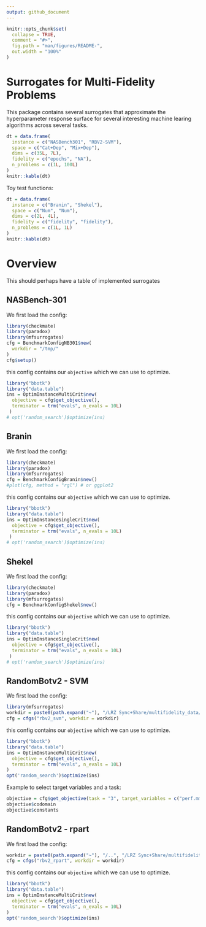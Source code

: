```yaml
---
output: github_document
---
```


<!-- README.md is generated from README.Rmd. Please edit that file -->

```r
knitr::opts_chunk$set(
  collapse = TRUE,
  comment = "#>",
  fig.path = "man/figures/README-",
  out.width = "100%"
)
```


# Surrogates for Multi-Fidelity Problems

This package contains several surrogates that approximate the hyperparameter response surface for
several interesting machine learing algorithms across several tasks.

```r
dt = data.frame(
  instance = c("NASBench301", "RBV2-SVM"),
  space = c("Cat+Dep", "Mix+Dep"),
  dims = c(35L, 7L),
  fidelity = c("epochs", "NA"),
  n_problems = c(1L, 100L)
)
knitr::kable(dt)
```

Toy test functions:

```r
dt = data.frame(
  instance = c("Branin", "Shekel"),
  space = c("Num", "Num"),
  dims = c(2L, 4L),
  fidelity = c("fidelity", "fidelity"),
  n_problems = c(1L, 1L)
)
knitr::kable(dt)
```


# Overview

This should perhaps have a table of implemented surrogates

## NASBench-301

We first load the config:

```r
library(checkmate)
library(paradox)
library(mfsurrogates)
cfg = BenchmarkConfigNB301$new(
  workdir = "/tmp/"
)
cfg$setup()
```

this config contains our `objective` which we can use to optimize.

```r
library("bbotk")
library("data.table")
ins = OptimInstanceMultiCrit$new(
  objective = cfg$get_objective(),
  terminator = trm("evals", n_evals = 10L)
 )
# opt('random_search')$optimize(ins)
```

## Branin

We first load the config:

```r
library(checkmate)
library(paradox)
library(mfsurrogates)
cfg = BenchmarkConfigBranin$new()
#plot(cfg, method = "rgl") # or ggplot2
```

this config contains our `objective` which we can use to optimize.

```r
library("bbotk")
library("data.table")
ins = OptimInstanceSingleCrit$new(
  objective = cfg$get_objective(),
  terminator = trm("evals", n_evals = 10L)
 )
# opt('random_search')$optimize(ins)
```

## Shekel

We first load the config:

```r
library(checkmate)
library(paradox)
library(mfsurrogates)
cfg = BenchmarkConfigShekel$new()
```

this config contains our `objective` which we can use to optimize.

```r
library("bbotk")
library("data.table")
ins = OptimInstanceSingleCrit$new(
  objective = cfg$get_objective(),
  terminator = trm("evals", n_evals = 10L)
 )
# opt('random_search')$optimize(ins)
```

## RandomBotv2 - SVM

We first load the config:

```r
library(mfsurrogates)
workdir = paste0(path.expand("~"), "/LRZ Sync+Share/multifidelity_data/")
cfg = cfgs("rbv2_svm", workdir = workdir)
```

this config contains our `objective` which we can use to optimize.

```r
library("bbotk")
library("data.table")
ins = OptimInstanceMultiCrit$new(
  objective = cfg$get_objective(),
  terminator = trm("evals", n_evals = 10L)
)
opt('random_search')$optimize(ins)
```

Example to select target variables and a task:

```r
objective = cfg$get_objective(task = "3", target_variables = c("perf.mmce", "traintime"))
objective$codomain
objective$constants
```

## RandomBotv2 - rpart

We first load the config:

```r
workdir = paste0(path.expand("~"), "/..", "/LRZ Sync+Share/multifidelity_data/")
cfg = cfgs("rbv2_rpart", workdir = workdir)
```

this config contains our `objective` which we can use to optimize.

```r
library("bbotk")
library("data.table")
ins = OptimInstanceMultiCrit$new(
  objective = cfg$get_objective(),
  terminator = trm("evals", n_evals = 10L)
)
opt('random_search')$optimize(ins)
```
